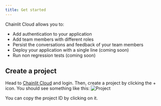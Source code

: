 ```yaml
---
title: Get started
---
```


Chainlit Cloud allows you to:

- Add authentication to your application
- Add team members with different roles
- Persist the conversations and feedback of your team members
- Deploy your application with a single line (coming soon)
- Run non regression tests (coming soon)

## Create a project

Head to [Chainlit Cloud](https://cloud.chainlit.io) and login.
Then, create a project by clicking the + icon. You should see something like this:
![Project](/images/project.png)

<Note>You can copy the project ID by clicking on it.</Note>
